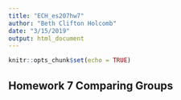 ```yaml
---
title: "ECH_es207hw7"
author: "Beth Clifton Holcomb"
date: "3/15/2019"
output: html_document
---
```


```r
knitr::opts_chunk$set(echo = TRUE)
```

## Homework 7 Comparing Groups









